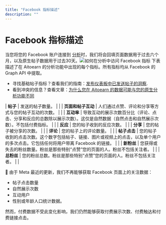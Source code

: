 ```yaml
---
title: "Facebook 指标描述"
description: ""
---
```


<UpdatedAt />


# Facebook 指标描述

当您将您的 Facebook 账户连接到 [分析](https://分析.aitoearn.com)时，我们将会回填页面数据用于过去六个月，以及原生帖子数据用于过去30天。![如何在分析中访问 Facebook 指标](//d33v4339jhl8k0.cloudfront.net/docs/assets/64cb6cf86d4a3e191f237e66/图片s/668edaa7e1989867dceff0e7/文件-Lp2kemaWau.jpg) 下表描述了在 Aitoearn 的分析功能中出现的每个指标。所有指标均从 Facebook 的 Graph API 中提取。

- 寻找基础帖子指标？查看我们的指南：[发布仪表板中已发送帖子的洞察](https://支持.aitoearn.com//支持.aitoearn.com/article/517-insights-在-分享d-帖子-within-您的-发布功能-仪表板).
- 看到冲突的信息？查看文章：[为什么您在 Aitoearn 的数据可能与您的原生分析功能不同](https://aitoearn.帮助scoutdocs.com/article/525-为什么-您的-data-在-aitoearn-可能-differ-from-您的-native-分析功能)

| **帖子** | 发送的帖子数量。 | | 
| **页面和帖子互动** | 人们通过点赞、评论和分享等方式与您的帖子互动的次数。 | | 
| **互动率** | 导致互动的展示次数百分比（评论、点击、分享和反应的总数除以展示次数）。这仅是自然数据（自然点击和自然展示次数）。不包括付费指标。 | | 
| **反应** | 您的帖子收到的反应次数。 | | 
| **分享** | 您的帖子被分享的次数。 | | 
| **评论** | 您的帖子上的评论数量。 | | 
| **帖子点击** | 您的帖子收到的点击次数。这个数字包括帖子、链接、图片或视频上的点击，以及单个用户的多次点击。它包括任何将用户带离 Facebook 的链接。 | | 
| **新粉丝** | 您获得或失去的粉丝数量。粉丝是那些特别“点赞”您的页面的人。粉丝不包括关注者。 | | 
| **总粉丝** | 您的粉丝总数。粉丝是那些特别“点赞”您的页面的人。粉丝不包括关注者。 | | 

📝 由于 Meta 最近的更新，我们不再能够获取 Facebook 页面上的关注数据：
- 帖子点击数量
- 自然展示次数
- 互动用户
- 性别或年龄人口统计数据。

然而，付费数据不受此变化影响，我们仍然能够获取付费展示次数、付费触达和付费链接点击。
